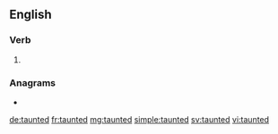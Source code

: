 ==English==

===Verb===
{{head|en|verb form}}

# {{en-past of|taunt}}

===Anagrams===
* {{l|en|attuned}}

[[de:taunted]]
[[fr:taunted]]
[[mg:taunted]]
[[simple:taunted]]
[[sv:taunted]]
[[vi:taunted]]
